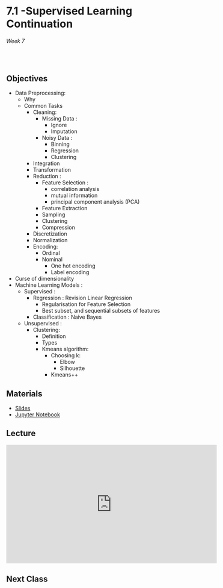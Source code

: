 # 7.1 -Supervised Learning Continuation

######  Week 7 
<br>

## Objectives 

* Data Preprocessing:
    * Why
    * Common Tasks
        * Cleaning:
            * Missing Data : 
                * Ignore
                * Imputation
            * Noisy Data : 
                * Binning
                * Regression
                * Clustering
        * Integration
        * Transformation
        * Reduction : 
            * Feature Selection : 
                * correlation analysis
                * mutual information 
                * principal component analysis (PCA)
            * Feature Extraction
            * Sampling
            * Clustering
            * Compression
        * Discretization
        * Normalization
        * Encoding:
            * Ordinal
            * Nominal
                * One hot encoding
                * Label encoding
* Curse of dimensionality 
* Machine Learning Models : 
    * Supervised : 
        * Regression : Revision Linear Regression
            * Regularisation for Feature Selection
            * Best subset, and sequential subsets of features
        * Classification : Naive Bayes
    * Unsupervised : 
        * Clustering:
            * Definition
            * Types
            * Kmeans algorithm:
                * Choosing k:
                    * Elbow
                    * Silhouette
                * Kmeans++

## Materials

* [Slides](slides.pdf)
* [Jupyter Notebook](Notebook.ipynb)

## Lecture

<iframe width="560" height="315" src="https://www.youtube.com/embed/" title="YouTube video player" frameborder="0" allow="accelerometer; autoplay; clipboard-write; encrypted-media; gyroscope; picture-in-picture; web-share" allowfullscreen></iframe>

## Next Class 

